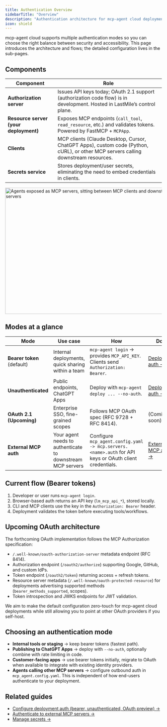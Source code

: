 ```yaml
---
title: Authentication Overview
sidebarTitle: "Overview"
description: "Authentication architecture for mcp-agent cloud deployments"
icon: shield
---
```


mcp-agent cloud supports multiple authentication modes so you can choose the right balance between security and accessibility. This page introduces the architecture and flows; the detailed configuration lives in the sub-pages.

## Components

| Component | Role |
| --- | --- |
| **Authorization server** | Issues API keys today; OAuth 2.1 support (authorization code flow) is in development. Hosted in LastMile’s control plane. |
| **Resource server (your deployment)** | Exposes MCP endpoints (`call_tool`, `read_resource`, etc.) and validates tokens. Powered by FastMCP + `MCPApp`. |
| **Clients** | MCP clients (Claude Desktop, Cursor, ChatGPT Apps), custom code (Python, cURL), or other MCP servers calling downstream resources. |
| **Secrets service** | Stores deployment/user secrets, eliminating the need to embed credentials in clients. |

<img
  src="https://github.com/user-attachments/assets/dcb9638c-0da2-4920-bb93-4fb59c92ca06"
  alt="Agents exposed as MCP servers, sitting between MCP clients and downstream MCP servers"
  width="593"
  height="406"
/>

## Modes at a glance

| Mode | Use case | How | Docs |
| --- | --- | --- | --- |
| **Bearer token** (default) | Internal deployments, quick sharing within a team | `mcp-agent login` → provides `MCP_API_KEY`. Clients send `Authorization: Bearer`. | [Deployment auth →](/cloud/authentication/deployment-auth) |
| **Unauthenticated** | Public endpoints, ChatGPT Apps | Deploy with `mcp-agent deploy ... --no-auth`. | [Deployment auth →](/cloud/authentication/deployment-auth) |
| **OAuth 2.1 (Upcoming)** | Enterprise SSO, fine-grained scopes | Follows MCP OAuth spec (RFC 9728 + RFC 8414). | (Coming soon) |
| **External MCP auth** | Your agent needs to authenticate to downstream MCP servers | Configure `mcp_agent.config.yaml -> mcp.servers.<name>.auth` for API keys or OAuth client credentials. | [External MCP auth →](/cloud/authentication/external-mcp-auth) |

## Current flow (Bearer tokens)

1. Developer or user runs `mcp-agent login`.
2. Browser-based auth returns an API key (`lm_mcp_api_*`), stored locally.
3. CLI and MCP clients use the key in the `Authorization: Bearer` header.
4. Deployment validates the token before executing tools/workflows.

## Upcoming OAuth architecture

The forthcoming OAuth implementation follows the MCP Authorization specification:

- `/.well-known/oauth-authorization-server` metadata endpoint (RFC 8414).
- Authorization endpoint (`/oauth2/authorize`) supporting Google, GitHub, and custom IdPs.
- Token endpoint (`/oauth2/token`) returning access + refresh tokens.
- Resource server metadata (`/.well-known/oauth-protected-resource`) for deployments advertising supported methods (`bearer_methods_supported`, scopes).
- Token introspection and JWKS endpoints for JWT validation.

We aim to make the default configuration zero-touch for mcp-agent cloud deployments while still allowing you to point at other OAuth providers if you self-host.

## Choosing an authentication mode

- **Internal tools or staging** → keep bearer tokens (fastest path).
- **Publishing to ChatGPT Apps** → deploy with `--no-auth`, optionally combine with rate limiting in code.
- **Customer-facing apps** → use bearer tokens initially, migrate to OAuth when available to integrate with existing identity providers.
- **Agents calling other MCP servers** → configure outbound auth in `mcp_agent.config.yaml`. This is independent of how end-users authenticate to your deployment.

## Related guides

- [Configure deployment auth (bearer, unauthenticated, OAuth preview) →](/cloud/authentication/deployment-auth)
- [Authenticate to external MCP servers →](/cloud/authentication/external-mcp-auth)
- [Manage secrets →](/cloud/mcp-agent-cloud/manage-secrets)
